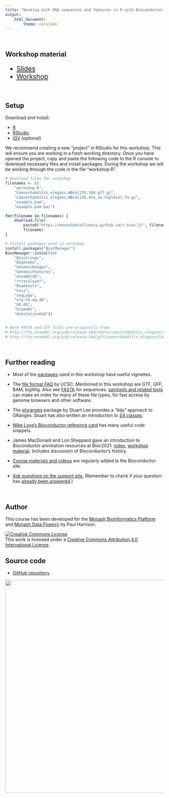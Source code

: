 ```yaml
---
title: "Working with DNA sequences and features in R with Bioconductor - version 2"
output:
    html_document:
        theme: cerulean
---
```


<br>

## Workshop material

<div style="font-size: 150%">
* [Slides](slides.html)
* [Workshop](workshop.html)
</div>

<br>

## Setup

Download and install:

* [R](https://cloud.r-project.org/) 
* [RStudio](https://www.rstudio.com/products/rstudio/download/)
* [IGV](https://software.broadinstitute.org/software/igv/download) (optional)

We recommend creating a new "project" in RStudio for this workshop. This will ensure you are working in a fresh working directory. Once you have opened the project, copy and paste the following code to the R console to download necessary files and install packages. During the workshop we will be working through the code in the file "workshop.R".

```r
# Download files for workshop
filenames <- c(
    "workshop.R", 
    "Caenorhabditis_elegans.WBcel235.104.gtf.gz", 
    "Caenorhabditis_elegans.WBcel235.dna_sm.toplevel.fa.gz",
    "example.bam",
    "example.bam.bai")

for(filename in filenames) {
    download.file(
        paste0("https://monashdatafluency.github.io/r-bioc-2/", filename),
        filename)
}

# Install packages used in workshop
install.packages("BiocManager")
BiocManager::install(c(
    "Biostrings",
    "BSgenome",
    "GenomicRanges",
    "GenomicFeatures",
    "ensembldb",
    "rtracklayer",
    "Rsamtools",
    "Gviz",
    "seqLogo",
    "org.Ce.eg.db",
    "GO.db",
    "biomaRt",
    "AnnotationHub"))


# Worm FASTA and GTF files are originally from:
# http://ftp.ensembl.org/pub/release-104/fasta/caenorhabditis_elegans/dna/Caenorhabditis_elegans.WBcel235.dna_sm.toplevel.fa.gz
# http://ftp.ensembl.org/pub/release-104/gtf/caenorhabditis_elegans/Caenorhabditis_elegans.WBcel235.104.gtf.gz
```

<br>

## Further reading

* Most of the [packages](https://bioconductor.org/packages/release/BiocViews.html#___Software) used in this workshop have useful vignettes.

* The [file format FAQ](https://genome.ucsc.edu/FAQ/FAQformat.html) by UCSC. Mentioned in this workshop are GTF, GFF, BAM, bigWig. Also see [FASTA](https://en.wikipedia.org/wiki/FASTA_format) for sequences. [samtools and related tools](http://www.htslib.org/) can make an index for many of these file types, for fast access by genome browsers and other software.

* The [plyranges](https://bioconductor.org/packages/release/bioc/html/plyranges.html) package by Stuart Lee provides a "tidy" approach to GRanges. Stuart has also written an introduction to [S4 classes](https://stuartlee.org/2019/07/09/s4-short-guide/).

* [Mike Love's Bioconductor reference card](https://github.com/mikelove/bioc-refcard) has many useful code snippets.

* James MacDonald and Lori Sheppard gave an introduction to Bioconductor annotation resources at Bioc2021: [video](https://www.youtube.com/watch?v=3ABBm7BZszI), [workshop material](https://jmacdon.github.io/Bioc2021Anno/articles/AnnotationWorkshop.html). Includes discussion of Bioconductor's history.

* [Course materials and videos](https://bioconductor.org/help/course-materials/) are regularly added to the Bioconductor site.

* [Ask questions on the support site.](https://support.bioconductor.org/) (Remember to check if your question has [already been answered](https://support.bioconductor.org/post/search/?query=limma+batch).)

<br>

## Author

This course has been developed for the [Monash Bioinformatics Platform](https://www.monash.edu/researchinfrastructure/bioinformatics) and [Monash Data Fluency](https://www.monash.edu/data-fluency) by Paul Harrison.

<a rel="license" href="http://creativecommons.org/licenses/by/4.0/"><img alt="Creative Commons License" style="border-width:0" src="CC-BY.png" /></a><br />This work is licensed under a <a rel="license" href="http://creativecommons.org/licenses/by/4.0/">Creative Commons Attribution 4.0 International License</a>.

## Source code

* [GitHub repository](https://github.com/MonashDataFluency/r-bioc-2)

<a href="https://www.monash.edu/researchinfrastructure/bioinformatics"><img src="MBP-banner.png" width="675"></a>
